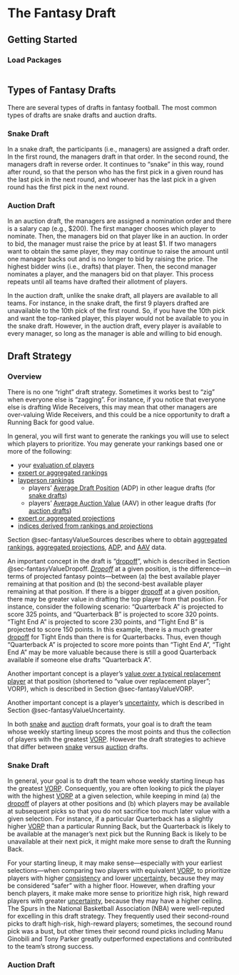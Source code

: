 # The Fantasy Draft {#sec-draft}

## Getting Started {#sec-draftGettingStarted}

### Load Packages {#sec-draftLoadPackages}

```r

```

## Types of Fantasy Drafts {#sec-draftTypes}

There are several types of drafts in fantasy football.
The most common types of drafts are snake drafts and auction drafts.

### Snake Draft {#sec-draftSnake}

In a snake draft, the participants (i.e., managers) are assigned a draft order.
In the first round, the managers draft in that order.
In the second round, the managers draft in reverse order.
It continues to "snake" in this way, round after round, so that the person who has the first pick in a given round has the last pick in the next round, and whoever has the last pick in a given round has the first pick in the next round.

### Auction Draft {#sec-draftAuction}

In an auction draft, the managers are assigned a nomination order and there is a salary cap (e.g., $200).
The first manager chooses which player to nominate.
Then, the managers bid on that player like in an auction.
In order to bid, the manager must raise the price by at least $1.
If two managers want to obtain the same player, they may continue to raise the amount until one manager backs out and is no longer to bid by raising the price.
The highest bidder wins (i.e., drafts) that player.
Then, the second manager nominates a player, and the managers bid on that player.
This process repeats until all teams have drafted their allotment of players.

In the auction draft, unlike the snake draft, all players are available to all teams.
For instance, in the snake draft, the first 9 players drafted are unavailable to the 10th pick of the first round.
So, if you have the 10th pick and want the top-ranked player, this player would not be available to you in the snake draft.
However, in the auction draft, every player is available to every manager, so long as the manager is able and willing to bid enough.

## Draft Strategy {#sec-draftStrategy}

### Overview {#sec-draftStrategyOverview}

There is no one "right" draft strategy.
Sometimes it works best to "zig" when everyone else is "zagging".
For instance, if you notice that everyone else is drafting Wide Receivers, this may mean that other managers are over-valuing Wide Receivers, and this could be a nice opportunity to draft a Running Back for good value.

In general, you will first want to generate the rankings you will use to select which players to prioritize.
You may generate your rankings based one or more of the following:

- your [evaluation of players](player-evaluation.qmd)
- [expert or aggregated rankings](#sec-fantasyValueRankings)
- [layperson rankings](#sec-fantasyValueADPAAV)
    - players' [Average Draft Position](#sec-fantasyValueADPAAV) (ADP) in other league drafts (for [snake drafts](#sec-draftStrategySnake))
    - players' [Average Auction Value](#sec-fantasyValueADPAAV) (AAV) in other league drafts (for [auction drafts](sec-draftStrategyAuction))
- [expert or aggregated projections](#sec-fantasyValueProjections)
- [indices derived from rankings and projections](#sec-fantasyValueIndices)

Section @sec-fantasyValueSources describes where to obtain [aggregated rankings](#sec-fantasyValueRankings), [aggregated projections](#sec-fantasyValueProjections), [ADP](#sec-fantasyValueADPAAV), and [AAV](#sec-fantasyValueADPAAV) data.

An important concept in the draft is "[dropoff](#sec-fantasyValueDropoff)", which is described in Section @sec-fantasyValueDropoff.
[*Dropoff*](#sec-fantasyValueDropoff) at a given position, is the difference—in terms of projected fantasy points—between (a) the best available player remaining at that position and (b) the second-best available player remaining at that position.
If there is a bigger [dropoff](#sec-fantasyValueDropoff) at a given position, there may be greater value in drafting the top player from that position.
For instance, consider the following scenario:
"Quarterback A" is projected to score 325 points, and "Quarterback B" is projected to score 320 points.
"Tight End A" is projected to score 230 points, and "Tight End B" is projected to score 150 points.
In this example, there is a much greater [dropoff](#sec-fantasyValueDropoff) for Tight Ends than there is for Quarterbacks.
Thus, even though "Quarterback A" is projected to score more points than "Tight End A", "Tight End A" may be more valuable because there is still a good Quarterback available if someone else drafts "Quarterback A".

Another important concept is a player's [value over a typical replacement player](#sec-fantasyValueVORP) at that position (shortened to "value over replacement player"; VORP), which is described in Section @sec-fantasyValueVORP.

Another important concept is a player's [uncertainty](#sec-fantasyValueUncertainty), which is described in Section @sec-fantasyValueUncertainty.

In both [snake](#sec-draftStrategySnake) and [auction](#sec-draftStrategyAuction) draft formats, your goal is to draft the team whose weekly starting lineup scores the most points and thus the collection of players with the greatest [VORP](#sec-fantasyValueVORP).
However the draft strategies to achieve that differ between [snake](#sec-draftStrategySnake) versus [auction](#sec-draftStrategyAuction) drafts.

### Snake Draft {#sec-draftStrategySnake}

In general, your goal is to draft the team whose weekly starting lineup has the greatest [VORP](#sec-fantasyValueVORP).
Consequently, you are often looking to pick the player with the highest [VORP](#sec-fantasyValueVORP) at a given selection, while keeping in mind (a) the [dropoff](#sec-fantasyValueDropoff) of players at other positions and (b) which players may be available at subsequent picks so that you do not sacrifice too much later value with a given selection.
For instance, if a particular Quarterback has a slightly higher [VORP](#sec-fantasyValueVORP) than a particular Running Back, but the Quarterback is likely to be available at the manager's next pick but the Running Back is likely to be unavailable at their next pick, it might make more sense to draft the Running Back.

For your starting lineup, it may make sense—especially with your earliest selections—when comparing two players with equivalent [VORP](#sec-fantasyValueVORP), to prioritize players with higher [consistency](#sec-evalHistoricalConsistency) and lower [uncertainty](#sec-fantasyValueUncertainty), because they may be considered "safer" with a higher floor.
However, when drafting your bench players, it make make more sense to prioritize high risk, high reward players with greater [uncertainty](#sec-fantasyValueUncertainty), because they may have a higher ceiling.
The Spurs in the National Basketball Association (NBA) were well-reputed for excelling in this draft strategy.
They frequently used their second-round picks to draft high-risk, high-reward players; sometimes, the secound round pick was a bust, but other times their second round picks including Manu Ginobili and Tony Parker greatly outperformed expectations and contributed to the team's strong success.

### Auction Draft {#sec-draftStrategyAuction}
